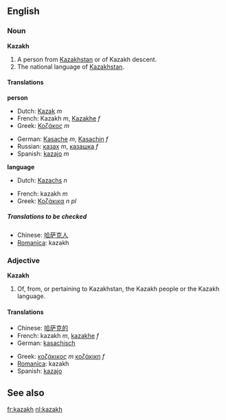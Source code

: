 {{See|kazakh}}
==English==
===Noun===
'''Kazakh'''

#<!--DefA-->A person from [[Kazakhstan]] or of Kazakh descent.
#<!--DefB-->The national language of [[Kazakhstan]].

====Translations====

<!--DefA-->'''person'''
{{top}}
*Dutch: [[Kazak]] ''m''
*French: Kazakh ''m'', [[Kazakhe]] ''f''
*Greek: [[Κοζάκος]] ''m''
{{mid}}
*German: [[Kasache]] ''m'', [[Kasachin]] ''f''
*Russian: [[казах]] ''m'', [[казашка]] ''f''
*Spanish: [[kazajo]] ''m''
{{bottom}}

<!--DefB-->'''language'''
{{top}}
*Dutch: [[Kazachs]] ''n''
{{mid}}
*French: kazakh ''m''
*Greek: [[Κοζάκικα]] ''n pl''
{{bottom}}

=====Translations to be checked=====
<!--Remove this section once all of the translations below have been moved into the tables above.-->
{{checktrans}}

*Chinese: [[哈萨克人]]
*[[Romanica]]: kazakh

===Adjective===
'''Kazakh'''

#<!--DefC-->Of, from, or pertaining to Kazakhstan, the Kazakh people or the Kazakh language.

====Translations====
<!--DefC-->
{{top}}
*Chinese: [[哈萨克的]]
*French: kazakh ''m'', [[kazakhe]] ''f''
*German: [[kasachisch]]
{{mid}}
*Greek: [[κοζάκικος]] ''m'' [[κοζάκικη]] ''f''
*[[Romanica]]: kazakh
*Spanish: [[kazajo]]
{{bottom}}

==See also==
{{Interwiktionary|code=kk}}
{{pedialite}}

[[fr:kazakh]]
[[nl:kazakh]]